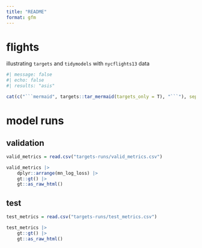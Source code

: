 ```yaml
---
title: "README"
format: gfm
---
```


# flights

illustrating `targets` and `tidymodels` with `nycflights13` data

```r
#| message: false
#| echo: false
#| results: "asis"

cat(c("```mermaid", targets::tar_mermaid(targets_only = T), "```"), sep = "\n")

```

# model runs

## validation

```r

valid_metrics = read.csv("targets-runs/valid_metrics.csv")

valid_metrics |>
    dplyr::arrange(mn_log_loss) |>
    gt::gt() |>
    gt::as_raw_html()

```

## test

```r

test_metrics = read.csv("targets-runs/test_metrics.csv")

test_metrics |>
    gt::gt() |>
    gt::as_raw_html()

```
